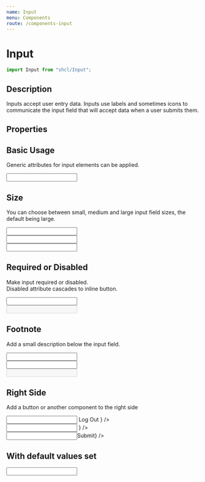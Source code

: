 ```yaml
---
name: Input
menu: Components
route: /components-input
---
```



# Input

```javascript
import Input from "shcl/Input";
```

## Description

Inputs accept user entry data. Inputs use labels and sometimes icons to communicate the input field that will accept data when a user submits them.

## Properties

<Props of={Input} />

## Basic Usage

Generic attributes for input elements can be applied.

<Playground>
  <Input label="Default" name="name" />
</Playground>

## Size

You can choose between small, medium and large input field sizes, the default being large.

<Playground>
  <Input size="sm" label="sm" />
  <br />
  <Input size="md" label="md" />
  <br />
  <Input size="lg" label="lg" />
</Playground>

## Required or Disabled

Make input required or disabled.  
Disabled attribute cascades to inline button.

<Playground>
  <Input type="text" required label="required" />
  <br />
  <Input type="text" disabled label="disabled" />
</Playground>

## Footnote

Add a small description below the input field.

<Playground>
  <Input inputMessage="This is an info message" label="info" />
  <br />
  <Input error inputMessage="This is an error message" label="error" />
  <br />
  <Input
    disabled
    error
    inputMessage="This is an disabled error message"
    label="disabled error"
  />
</Playground>

## Right Side

Add a button or another component to the right side

<Playground>
  <Input
    size="sm"
    label="Right Side"
    rightSide={
      <Button btnType="secondary" style={{ height: "100%" }}>
        Log Out
      </Button>
    }
  />
  <br />
  <Input
    size="md"
    label="Secondary Btn"
    rightSide={
      <svg
        viewBox="0 0 24 24"
        height={18}
        width={18}
        style={{ margin: "13px 20px" }}
      >
        <g
          strokeLinecap="square"
          strokeLinejoin="miter"
          strokeWidth="2"
          fill="#2D2926"
          stroke="#2D2926"
        >
          <line
            x1="22"
            y1="22"
            x2="15.656"
            y2="15.656"
            fill="none"
            strokeMiterlimit="10"
          />
          <circle
            cx="10"
            cy="10"
            r="8"
            fill="none"
            stroke="#2D2926"
            strokeMiterlimit="10"
          />
        </g>
      </svg>
    }
  />
  <br />
  <Input
    label="Tertiary Btn"
    rightSide={<Button style={{ height: "100%" }}>Submit</Button>}
  />
</Playground>

## With default values set

<Playground>
  <Input label="default" defaultValue="Default Value" />
</Playground>

